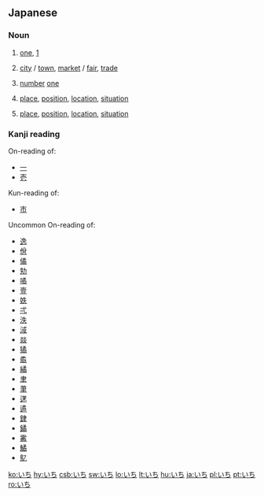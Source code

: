 ==Japanese==

===Noun===
{{ja-noun|h|rom=ichi}}

# {{ja-def|一}} [[one]], [[1]]
# {{ja-def|市}} [[city]] / [[town]],  [[market]] / [[fair]], [[trade]]
# {{ja-def|壱}} [[number]] [[one]]
# {{ja-def|位置}} [[place]], [[position]], [[location]], [[situation]]
# {{ja-def|位地}} [[place]], [[position]], [[location]], [[situation]]

===Kanji reading===
{{ja-kanjireading|rom=ichi}}
;On-reading of:
*[[一]] 
*[[壱]]
;Kun-reading of:
*[[市]]
;Uncommon On-reading of:
{{ja-attention|should there be a separate section like this?}}
*[[逸]] 
*[[佾]] 
*[[僪]] 
*[[劮]] 
*[[噊]] 
*[[壹]]
*[[妷]] 
*[[弌]] 
*[[泆]] 
*[[淢]] 
*[[燚]] 
*[[獝]] 
*[[矞]] 
*[[繘]] 
*[[聿]] 
*[[茟]] 
*[[蒁]] 
*[[遹]] 
*[[銉]] 
*[[鐍]] 
*[[霱]] 
*[[鱊]] 
*[[鳦]]

[[ko:いち]]
[[hy:いち]]
[[csb:いち]]
[[sw:いち]]
[[lo:いち]]
[[lt:いち]]
[[hu:いち]]
[[ja:いち]]
[[pl:いち]]
[[pt:いち]]
[[ro:いち]]